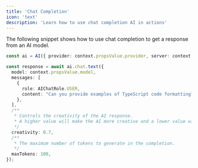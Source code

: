 ```yaml
---
title: 'Chat Completion'
icon: 'text'
description: 'Learn how to use chat completion AI in actions'
---
```



The following snippet shows how to use chat completion to get a response from an AI model.

```typescript
const ai = AI({ provider: context.propsValue.provider, server: context.server });

const response = await ai.chat.text({
  model: context.propsValue.model,
  messages: [
    {
      role: AIChatRole.USER,
      content: "Can you provide examples of TypeScript code formatting?",
    },
  ],
  /**
   * Controls the creativity of the AI response.
   * A higher value will make the AI more creative and a lower value will make it more deterministic.
   */
  creativity: 0.7,
  /**
   * The maximum number of tokens to generate in the completion.
   */
  maxTokens: 100,
});
```



